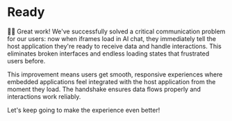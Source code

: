 # Ready

👨‍💼 Great work! We've successfully solved a critical communication problem for our users: now when iframes load in AI chat, they immediately tell the host application they're ready to receive data and handle interactions. This eliminates broken interfaces and endless loading states that frustrated users before.

This improvement means users get smooth, responsive experiences where embedded applications feel integrated with the host application from the moment they load. The handshake ensures data flows properly and interactions work reliably.

Let's keep going to make the experience even better!
